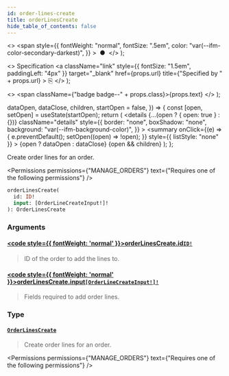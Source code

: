 ```yaml
---
id: order-lines-create
title: orderLinesCreate
hide_table_of_contents: false
---
```


  <>
    <span
      style={{
        fontWeight: "normal",
        fontSize: ".5em",
        color: "var(--ifm-color-secondary-darkest)",
      }}
    >
      &nbsp;●&nbsp;
    </span>
  </>
);

  <>
    Specification
    <a
      className="link"
      style={{ fontSize: "1.5em", paddingLeft: "4px" }}
      target="\_blank"
      href={props.url}
      title={"Specified by " + props.url}
    >
      ⎘
    </a>
  </>
);

  <>
    <span className={"badge badge--" + props.class}>{props.text}</span>
  </>
);


  dataOpen,
  dataClose,
  children,
  startOpen = false,
}) => {
  const [open, setOpen] = useState(startOpen);
  return (
    <details
      {...(open ? { open: true } : {})}
      className="details"
      style={{
        border: "none",
        boxShadow: "none",
        background: "var(--ifm-background-color)",
      }}
    >
      <summary
        onClick={(e) => {
          e.preventDefault();
          setOpen((open) => !open);
        }}
        style={{ listStyle: "none" }}
      >
        {open ? dataOpen : dataClose}
      </summary>
      {open && children}
    </details>
  );
};

Create order lines for an order.

<Permissions
  permissions={"MANAGE_ORDERS"}
  text={"Requires one of the following permissions"}
/>

```graphql
orderLinesCreate(
  id: ID!
  input: [OrderLineCreateInput!]!
): OrderLinesCreate
```

### Arguments

#### [<code style={{ fontWeight: 'normal' }}>orderLinesCreate.<b>id</b></code>](#)<Bullet />[`ID!`](../../../api-reference/miscellaneous/scalars/id) <Badge class="secondary" text="non-null"/> <Badge class="secondary" text="scalar"/>

> ID of the order to add the lines to.

#### [<code style={{ fontWeight: 'normal' }}>orderLinesCreate.<b>input</b></code>](#)<Bullet />[`[OrderLineCreateInput!]!`](../../../api-reference/orders/inputs/order-line-create-input) <Badge class="secondary" text="non-null"/> <Badge class="secondary" text="input"/>

> Fields required to add order lines.

### Type

#### [`OrderLinesCreate`](../../../api-reference/orders/objects/order-lines-create) <Badge class="secondary" text="object"/>

> Create order lines for an order.

<Permissions
  permissions={"MANAGE_ORDERS"}
  text={"Requires one of the following permissions"}
/>

